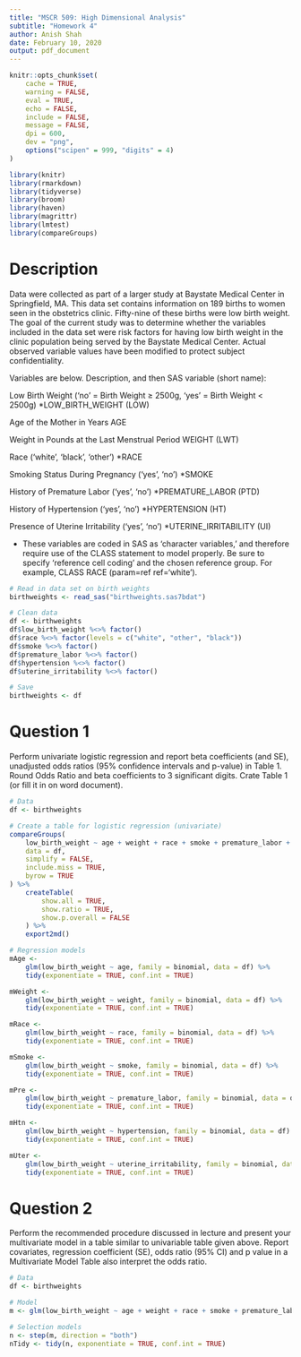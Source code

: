 ---
title: "MSCR 509: High Dimensional Analysis"
subtitle: "Homework 4"
author: Anish Shah
date: February 10, 2020
output: pdf_document
---

```{r setup, global_options, include=FALSE}
knitr::opts_chunk$set(
	cache = TRUE,
	warning = FALSE,
	eval = TRUE,
	echo = FALSE,
	include = FALSE,
	message = FALSE,
	dpi = 600,
	dev = "png",
	options("scipen" = 999, "digits" = 4)
)

library(knitr)
library(rmarkdown)
library(tidyverse)
library(broom)
library(haven)
library(magrittr)
library(lmtest)
library(compareGroups)
```

# Description

Data were collected as part of a larger study at Baystate Medical Center in Springfield, MA. This data set contains information on 189 births to women seen in the obstetrics clinic. Fifty-nine of these births were low birth weight. The goal of the current study was to determine whether the variables included in the data set were risk factors for having low birth weight in the clinic population being served by the Baystate Medical Center.  Actual observed variable values have been modified to protect subject confidentiality.

Variables are below. Description, and then SAS variable (short name):

Low Birth Weight (‘no’ = Birth Weight ≥ 2500g, ‘yes’ = Birth Weight < 2500g)
*LOW_BIRTH_WEIGHT  (LOW)

Age of the Mother in Years                              		AGE

Weight in Pounds at the Last Menstrual Period           	WEIGHT (LWT)

Race (‘white’, ‘black’, ‘other’)                  			*RACE

Smoking Status During Pregnancy (‘yes’, ‘no’)       		*SMOKE

History of Premature Labor (‘yes’, ‘no’)          		*PREMATURE_LABOR (PTD)

History of Hypertension (‘yes’, ‘no’)          		*HYPERTENSION (HT)

Presence of Uterine Irritability (‘yes’, ‘no’)          		*UTERINE_IRRITABILITY (UI)

* These variables are coded in SAS as ‘character variables,’ and therefore require use of the CLASS statement to model properly.  Be sure to specify ‘reference cell coding’ and the chosen reference group.  For example,    CLASS RACE (param=ref ref='white').

```{r}
# Read in data set on birth weights
birthweights <- read_sas("birthweights.sas7bdat")

# Clean data
df <- birthweights
df$low_birth_weight %<>% factor()
df$race %<>% factor(levels = c("white", "other", "black"))
df$smoke %<>% factor()
df$premature_labor %<>% factor()
df$hypertension %<>% factor()
df$uterine_irritability %<>% factor()

# Save
birthweights <- df

```


# Question 1

Perform univariate logistic regression and report beta coefficients (and SE), unadjusted odds ratios (95% confidence intervals and p-value) in Table 1. Round Odds Ratio and beta coefficients to 3 significant digits. Crate Table 1 (or fill it in on word document).

```{r}
# Data
df <- birthweights

# Create a table for logistic regression (univariate)
compareGroups(
	low_birth_weight ~ age + weight + race + smoke + premature_labor + hypertension + uterine_irritability,
	data = df,
	simplify = FALSE,
	include.miss = TRUE,
	byrow = TRUE
) %>%
	createTable(
		show.all = TRUE,
		show.ratio = TRUE,
		show.p.overall = FALSE
	) %>%
	export2md()

# Regression models
mAge <- 
	glm(low_birth_weight ~ age, family = binomial, data = df) %>%
	tidy(exponentiate = TRUE, conf.int = TRUE)

mWeight <- 
	glm(low_birth_weight ~ weight, family = binomial, data = df) %>%
	tidy(exponentiate = TRUE, conf.int = TRUE)

mRace <- 
	glm(low_birth_weight ~ race, family = binomial, data = df) %>%
	tidy(exponentiate = TRUE, conf.int = TRUE)

mSmoke <- 
	glm(low_birth_weight ~ smoke, family = binomial, data = df) %>%
	tidy(exponentiate = TRUE, conf.int = TRUE)

mPre <- 
	glm(low_birth_weight ~ premature_labor, family = binomial, data = df) %>%
	tidy(exponentiate = TRUE, conf.int = TRUE)

mHtn <- 
	glm(low_birth_weight ~ hypertension, family = binomial, data = df) %>%
	tidy(exponentiate = TRUE, conf.int = TRUE)

mUter <- 
	glm(low_birth_weight ~ uterine_irritability, family = binomial, data = df) %>%
	tidy(exponentiate = TRUE, conf.int = TRUE)

```


# Question 2

Perform the recommended procedure discussed in lecture and present your multivariate model in a table similar to univariable table given above.  Report covariates, regression coefficient (SE), odds ratio (95% CI) and p value in a Multivariate Model Table also interpret the odds ratio.

```{r}
# Data
df <- birthweights

# Model
m <- glm(low_birth_weight ~ age + weight + race + smoke + premature_labor + hypertension + uterine_irritability, family = binomial, data = df)

# Selection models
n <- step(m, direction = "both")
nTidy <- tidy(n, exponentiate = TRUE, conf.int = TRUE)

```

